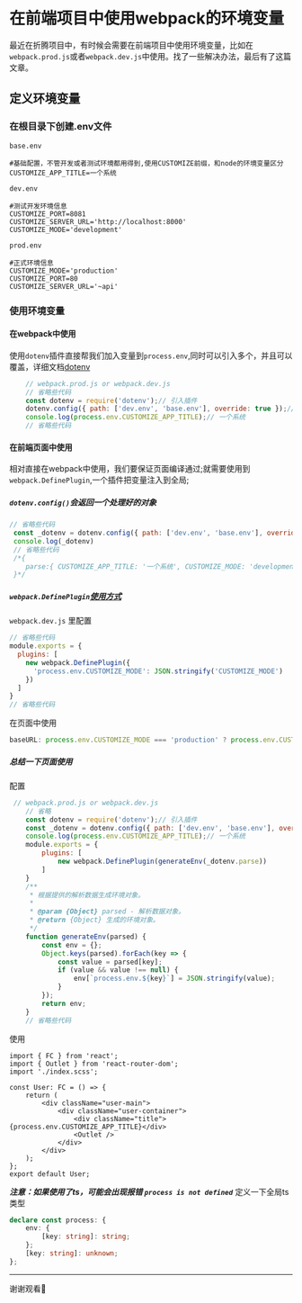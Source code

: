 
# 在前端项目中使用webpack的环境变量
<Tag tag='webpack'  /> <Tag tag='env'  />
最近在折腾项目中，有时候会需要在前端项目中使用环境变量，比如在`webpack.prod.js`或者`webpack.dev.js`中使用。找了一些解决办法，最后有了这篇文章。
## 定义环境变量
### 在根目录下创建.env文件
`base.env`
```env
#基础配置，不管开发或者测试环境都用得到,使用CUSTOMIZE前缀，和node的环境变量区分
CUSTOMIZE_APP_TITLE=一个系统
```
`dev.env`
```env
#测试开发环境信息
CUSTOMIZE_PORT=8081
CUSTOMIZE_SERVER_URL='http://localhost:8000'
CUSTOMIZE_MODE='development'
```
`prod.env`
```env
#正式环境信息
CUSTOMIZE_MODE='production'
CUSTOMIZE_PORT=80
CUSTOMIZE_SERVER_URL='~api'
```
###  使用环境变量
#### 在webpack中使用
使用`dotenv`插件直接帮我们加入变量到`process.env`,同时可以引入多个，并且可以覆盖，详细文档[dotenv](https://github.com/motdotla/dotenv)
```js
    // webpack.prod.js or webpack.dev.js
    // 省略些代码
    const dotenv = require('dotenv');// 引入插件
    dotenv.config({ path: ['dev.env', 'base.env'], override: true });// 加载.env文件,并且覆盖,
    console.log(process.env.CUSTOMIZE_APP_TITLE);// 一个系统
    // 省略些代码
```
#### 在前端页面中使用
相对直接在webpack中使用，我们要保证页面编译通过;就需要使用到`webpack.DefinePlugin`,一个插件把变量注入到全局;
##### `dotenv.config()`会返回一个处理好的对象
```js
// 省略些代码
 const _dotenv = dotenv.config({ path: ['dev.env', 'base.env'], override: true })
 console.log(_dotenv)
 // 省略些代码
 /*{
    parse:{ CUSTOMIZE_APP_TITLE: '一个系统', CUSTOMIZE_MODE: 'development', CUSTOMIZE_PORT: '8081', CUSTOMIZE_SERVER_URL: 'http://localhost:8000' }
 }*/
```
##### `webpack.DefinePlugin`[使用方式](https://webpack.js.org/plugins/define-plugin/)
`webpack.dev.js` 里配置
```js
// 省略些代码
module.exports = {
  plugins: [
    new webpack.DefinePlugin({
      'process.env.CUSTOMIZE_MODE': JSON.stringify('CUSTOMIZE_MODE')
    })
  ]
}
// 省略些代码
```
在页面中使用
```js
baseURL: process.env.CUSTOMIZE_MODE === 'production' ? process.env.CUSTOMIZE_SERVER_URL : '/api',
```
##### 总结一下页面使用
配置
```js
 // webpack.prod.js or webpack.dev.js
    // 省略
    const dotenv = require('dotenv');// 引入插件
    const _dotenv = dotenv.config({ path: ['dev.env', 'base.env'], override: true });// 加载.env文件,并且覆盖,
    console.log(process.env.CUSTOMIZE_APP_TITLE);// 一个系统
    module.exports = {
        plugins: [
            new webpack.DefinePlugin(generateEnv(_dotenv.parse))
        ]
    }
    /**
     * 根据提供的解析数据生成环境对象。
     *
     * @param {Object} parsed - 解析数据对象。
     * @return {Object} 生成的环境对象。
     */
    function generateEnv(parsed) {
        const env = {};
        Object.keys(parsed).forEach(key => {
            const value = parsed[key];
            if (value && value !== null) {
                env[`process.env.${key}`] = JSON.stringify(value);
            }
        });
        return env;
    }
    // 省略些代码
```
使用
```tsx
import { FC } from 'react';
import { Outlet } from 'react-router-dom';
import './index.scss';

const User: FC = () => {
	return (
		<div className="user-main">
			<div className="user-container">
				<div className="title">{process.env.CUSTOMIZE_APP_TITLE}</div>
				<Outlet />
			</div>
		</div>
	);
};
export default User;
```
***注意：如果使用了ts，可能会出现报错 `process is not defined`***
定义一下全局ts类型
```ts
declare const process: {
	env: {
		[key: string]: string;
	};
	[key: string]: unknown;
};
```
---
谢谢观看🙂️